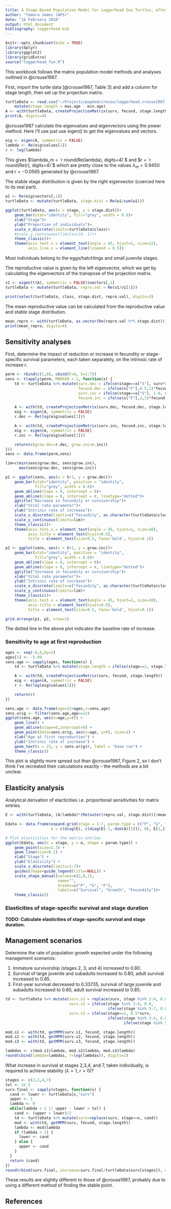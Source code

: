 ```yaml
---
title: A Stage-Based Population Model for Loggerhead Sea Turtles, after @crouse1987
author: "Tamora James (APS)"
date: "16 February 2016"
output: html_document
bibliography: loggerhead.bib
---
```


```r
knitr::opts_chunk$set(echo = TRUE)
library(dplyr)
library(ggplot2)
library(gridExtra)
source("loggerhead_fun.R")
```

This workbook follows the matrix population model methods and analyses outlined in @crouse1987.

First, import the turtle data [@crouse1987, Table 3] and add a column for stage length, then set up the projection matrix.

```r
turtleData <- read.csv("~/Projects/popmod/crouse/loggerhead.crouse1987.csv") %>%
    mutate(stage.length = max.age - min.age)
A <- with(turtleData, createProjectionMatrix(surv, fecund, stage.length))
print(A, digits=4)
```

@crouse1987 calculate the eigenvalues and eigenvectors using the power
method. Here I'll use just use eigen() to get the eigenvalues and vectors.

```r
eig <- eigen(A, symmetric = FALSE)
lambda <- Re(eig$values[1])
r <- log(lambda)
```
This gives $\lambda_m = `r round(Re(lambda), digits=4)`$ and $r = `r round(Re(r), digits=4)`$
which are pretty close to the values $\lambda_m = 0.9450$ and
$r = -0.0565$ generated by @crouse1987.

The stable stage distribution is given by the right eigenvector (coerced here
to its real part).

```r
w1 <- Re(eig$vectors[,1])
turtleData <- mutate(turtleData, stage.dist = Re(w1/sum(w1)))
```

```r
ggplot(turtleData, aes(x = stage, y = stage.dist))+
    geom_bar(stat="identity", fill="grey", width = 0.8)+
    xlab("Stage")+
    ylab("Proportion of individuals")+
    scale_x_discrete(limits=turtleData$class)+
    #scale_y_continuous(limits=c(0, 1))+
    theme_classic()+
    theme(axis.text.x = element_text(angle = 45, hjust=1, size=12),
          axis.line.x = element_line(lineend = 0.5))
```

Most individuals belong to the eggs/hatchlings and small juvenile stages.

The reproductive value is given by the left eigenvector, which we get by
calculating the eigenvectors of the transpose of the projection matrix.

```r
v1 <- eigen(t(A), symmetric = FALSE)$vectors[,1]
turtleData <- mutate(turtleData, repro.val = Re(v1/v1[1]))
```
```r
print(select(turtleData, class, stage.dist, repro.val), digits=3)
```

The mean reproductive value can be calculated from the reproductive value and stable stage distribution.

```r
mean_repro <- with(turtleData, as.vector(Re(repro.val %*% stage.dist)))
print(mean_repro, digits=4)
```

## Sensitivity analyses

First, determine the impact of reduction or increase in fecundity or stage-specific survival parameters, each taken separately, on the intrinsic rate of increase $r$.

```r
perm <- rbind(c(1,0), cbind(F=0, S=1:7))
sens <- t(apply(perm, MARGIN = 1, function(x) {
    td <- turtleData %>% mutate(surv.dec = ifelse(stage==x["S"], surv*0.5, surv),
                                fecund.dec = ifelse(x["F"],0.5,1)*fecund,
                                surv.inc = ifelse(stage==x["S"], 1.0, surv),
                                fecund.inc = ifelse(x["F"],2,1)*fecund)

    A <- with(td, createProjectionMatrix(surv.dec, fecund.dec, stage.length))
    eig <- eigen(A, symmetric = FALSE)
    r.dec <- Re(log(eig$values[1]))

    A <- with(td, createProjectionMatrix(surv.inc, fecund.inc, stage.length))
    eig <- eigen(A, symmetric = FALSE)
    r.inc <- Re(log(eig$values[1]))

    return(c(grow.dec=r.dec, grow.inc=r.inc))
}))
sens <- data.frame(perm,sens)
```

```r
lim=c(min(sens$grow.dec, sens$grow.inc),
      max(sens$grow.dec, sens$grow.inc))

p1 <- ggplot(sens, aes(x = S+1, y = grow.dec))+
    geom_bar(stat="identity", position = "identity",
             fill="grey", width = 0.8)+
    geom_abline(slope = 0, intercept = 0)+
    geom_abline(slope = 0, intercept = r, linetype="dotted")+
    ggtitle("Decrease in fecundity or survivorship")+
    xlab("Vital rate parameter")+
    ylab("Intrinic rate of increase")+
    scale_x_discrete(limits=c("fecundity", as.character(turtleData$class)))+
    scale_y_continuous(limits=lim)+
    theme_classic()+
    theme(axis.text.x = element_text(angle = 45, hjust=1, size=10),
          axis.title = element_text(hjust=0.5),
          title = element_text(size=9.5, face='bold', hjust=0.1))

p2 <- ggplot(sens, aes(x = S+1, y = grow.inc))+
    geom_bar(stat="identity", position = "identity",
             fill="grey", width = 0.8)+
    geom_abline(slope = 0, intercept = 0)+
    geom_abline(slope = 0, intercept = r, linetype="dotted")+
    ggtitle("Increase in fecundity or survivorship")+
    xlab("Vital rate parameter")+
    ylab("Intrinic rate of increase")+
    scale_x_discrete(limits=c("fecundity", as.character(turtleData$class)))+
    scale_y_continuous(limits=lim)+
    theme_classic()+
    theme(axis.text.x = element_text(angle = 45, hjust=1, size=10),
          axis.title = element_text(hjust=0.5),
          title = element_text(size=9.5, face='bold', hjust=0.1))

grid.arrange(p1, p2, nrow=1)
```

The dotted line in the above plot indicates the baseline rate of increase.

### Sensitivity to age at first reproduction

```r
ages <- seq(-6,6,by=2)
ages[1] <- -5.99
sens.age <- sapply(ages, function(x) {
    td <- turtleData %>% mutate(stage.length = ifelse(stage==2, stage.length+x, stage.length))

    A <- with(td, createProjectionMatrix(surv, fecund, stage.length))
    eig <- eigen(A, symmetric = FALSE)
    r <- Re(log(eig$values[1]))

    return(r)
})
```

```r
sens.age <- data.frame(age=22+ages,r=sens.age)
sens.orig <- filter(sens.age,age==22)
ggplot(sens.age, aes(x=age,y=r)) +
    geom_line() +
    geom_abline(slope=0,intercept=0) +
    geom_point(data=sens.orig, aes(x=age, y=r), size=2) +
    xlab("Age at first reproduction") +
    ylab("Intrinic rate of increase") +
    geom_text(x = 23, y = sens.orig$r, label = "base run") +
    theme_classic()
```

This plot is slightly more spread out than @crouse1987, Figure 2, so I don't think I've recreated their calculations exactly &ndash; the methods are a bit unclear.

## Elasticity analysis
Analytical derivation of elacticities i.e. proportional sensitivities for matrix entries.

```r
E <- with(turtleData, (A/lambda)*(Re(outer(repro.val, stage.dist))/mean_repro))
```
```r
Edata <- data.frame(expand.grid(stage = 1:7, param.type = c("P", "G", "F")),
                    e = c(diag(E), c(diag(E[-1,-dim(A)[1]]), 0), E[1,]))

# Plot elasticities for the matrix entries
ggplot(Edata, aes(x = stage, y = e, shape = param.type)) +
    geom_point(size=2.3) +
    geom_line(size=0.1) +
    xlab("Stage") +
    ylab("Elasticity") +
    scale_x_discrete(limits=1:7)+
    guides(shape=guide_legend(title=NULL)) +
    scale_shape_manual(values=c(2,0,1),
                       name="",
                       breaks=c("P", "G", "F"),
                       labels=c("Survival", "Growth", "Fecundity"))+
    theme_classic()
```

### Elasticities of stage-specific survival and stage duration
**TODO: Calculate elasticities of stage-specific survival and stage duration.**


## Management scenarios

Determine the rate of population growth expected under the following management scenarios:

1. Immature survivorship (stages 2, 3, and 4) increased to 0.80.
2. Survival of large juvenile and subadults increased to 0.80, adult survival increased to 0.85.
3. First-year survival decreased to 0.33735, survival of large juvenile and subadults increased to 0.80, adult survival increased to 0.85.

```r
td <- turtleData %>% mutate(surv.s1 = replace(surv, stage %in% 2:4, 0.8),
                            surv.s2 = ifelse(stage %in% 3:4, 0.8,
                                             ifelse(stage %in% 5:7, 0.85, surv)),
                            surv.s3 = ifelse(stage==1, 0.5*surv,
                                             ifelse(stage %in% 3:4, 0.8,
                                                    ifelse(stage %in% 5:7, 0.85, surv))))

mod.s1 <- with(td, getMPM(surv.s1, fecund, stage.length))
mod.s2 <- with(td, getMPM(surv.s2, fecund, stage.length))
mod.s3 <- with(td, getMPM(surv.s3, fecund, stage.length))

lambdas <- c(mod.s1$lambda, mod.s2$lambda, mod.s3$lambda)
round(cbind(lambda=lambdas, r=log(lambdas)), digits=2)
```

What increase in survival at stages 2,3,4, and 7, taken individually, is required to achieve
stability ($\lambda = 1$, $r = 0$)?

```r
stages <- c(2,3,4,7)
tol <- 1e-2
surv.final <- sapply(stages, function(x) {
  cand <- lower <- turtleData[x,"surv"]
  upper <- 1
  lambda <- 0
  while(lambda < 1 || upper - lower > tol) {
    cand <- (upper + lower)/2
    td <- turtleData %>% mutate(surv=replace(surv, stage==x, cand))
    mod <- with(td, getMPM(surv, fecund, stage.length))
    lambda <- mod$lambda
    if (lambda < 1) {
      lower <- cand
    } else {
      upper <- cand
    }
  }
  return (cand)
})
round(rbind(surv.final, increase=surv.final/turtleData$surv[stages]), digits=3)
```

These results are slightly different to those of @crouse1987, probably due to using a different method of finding the stable point.

## References
